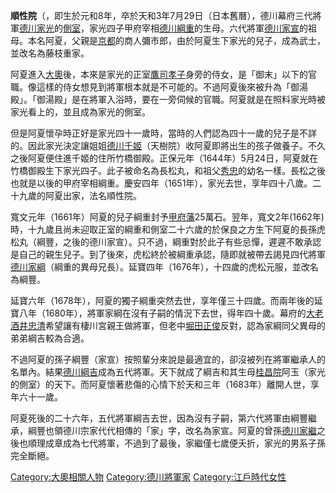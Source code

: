{{japanese|japanese=順性院|kana=じゅんしょういん|romaji=Junshō-in}}
'''順性院'''（{{bd|1622年||1683年|9月19日|Jiyunshouin}}，即生於元和8年，卒於天和3年7月29日（日本舊曆），德川幕府三代將軍[[德川家光|德川家光]]的[[側室|側室]]，家光四子甲府宰相[[德川綱重|德川綱重]]的生母。六代將軍[[德川家宣|德川家宣]]的祖母。本名阿夏，父親是[[京都|京都]]的商人彌市郎，由於阿夏生下家光的兒子，成為武士，並改名為藤枝重家。

阿夏進入[[大奧|大奧]]後，本來是家光的正室[[鷹司孝子|鷹司孝子]]身旁的侍女，是「御末」以下的官職。像這樣的侍女想見到將軍根本就是不可能的。不過阿夏後來被升為「御湯殿」。「御湯殿」是在將軍入浴時，要在一旁伺候的官職。阿夏就是在照料家光時被家光看上的，並且成為家光的側室。

但是阿夏懷孕時正好是家光四十一歲時，當時的人們認為四十一歲的兒子是不詳的。因此家光決定讓姐姐[[德川千姬|德川千姬]]（天樹院）收阿夏即將出生的孩子做養子。不久之後阿夏便住進千姬的住所竹橋御殿。正保元年（1644年）5月24日，阿夏就在竹橋御殿生下家光四子。此子被命名為長松丸，和祖父[[德川秀忠|秀忠]]的幼名一樣。長松之後也就是以後的甲府宰相綱重。慶安四年（1651年），家光去世，享年四十八歲。二十九歲的阿夏出家，法名順性院。

寬文元年（1661年）阿夏的兒子綱重封予[[甲府藩|甲府藩]]25萬石。翌年，寬文2年(1662年)時，十九歲且尚未迎取正室的綱重和側室二十六歲的於保良之方生下阿夏的長孫虎松丸（綱豐，之後的德川家宣）。只不過，綱重對於此子有些忌憚，遲遲不敢承認是自己的親生兒子。到了後來，虎松終於被綱重承認，隨即就被帶去謁見四代將軍[[德川家綱|德川家綱]]（綱重的異母兄長）。延寶四年（1676年），十四歲的虎松元服，並改名為綱豐。

延寶六年（1678年），阿夏的獨子綱重突然去世，享年僅三十四歲。而兩年後的延寶八年（1680年），將軍家綱在沒有子嗣的情況下去世，得年四十歲。幕府的[[大老|大老]][[酒井忠清|酒井忠清]]希望讓有棲川宮親王做將軍，但老中[[堀田正俊|堀田正俊]]反對，認為家綱同父異母的弟弟綱吉較為合適。

不過阿夏的孫子綱豐（家宣）按照輩分來說是最適宜的，卻沒被列在將軍繼承人的名單內。結果[[德川綱吉|德川綱吉]]成為五代將軍。天下就成了綱吉和其生母[[桂昌院|桂昌院]]阿玉（家光的側室）的天下。而阿夏懷著悲傷的心情下於天和三年（1683年）離開人世，享年六十一歲。

阿夏死後的二十六年，五代將軍綱吉去世，因為沒有子嗣，第六代將軍由綱豐繼承，綱豐也領德川宗家代代相傳的「家」字，改名為家宣。阿夏的曾孫[[德川家繼|德川家繼]]之後也順理成章成為七代將軍，不過到了最後，家繼僅七歲便夭折，家光的男系子孫完全斷絕。
{{DEFAULTSORT:Jiyunshouin}}
[[Category:大奧相關人物|Category:大奧相關人物]]
[[Category:德川將軍家|Category:德川將軍家]]
[[Category:江戶時代女性|Category:江戶時代女性]]